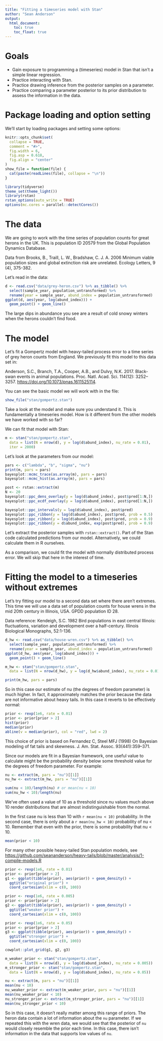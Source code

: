 ```yaml
---
title: "Fitting a timeseries model with Stan"
author: "Sean Anderson"
output:
  html_document:
    toc: true
    toc_float: true
---
```


# Goals

- Gain exposure to programming a (timeseries) model in Stan that isn't a simple
  linear regression.
- Practice interacting with Stan.
- Practice drawing inference from the posterior samples on a parameter.
- Practice comparing a parameter posterior to its prior distribution to assess
  the information in the data.

# Package loading and option setting

We'll start by loading packages and setting some options:

```r
knitr::opts_chunk$set(
  collapse = TRUE,
  comment = "#>",
  fig.width = 6,
  fig.asp = 0.618,
  fig.align = "center"
)
show_file = function(file) {
  cat(paste(readLines(file), collapse = "\n"))
}
```

```r
library(tidyverse)
theme_set(theme_light())
library(rstan)
rstan_options(auto_write = TRUE)
options(mc.cores = parallel::detectCores())
```

# The data

We are going to work with the time series of population counts for great herons in the UK. This is population ID 20579 from the Global Population Dynamics Database.

Data from Brooks, B., Traill, L. W., Bradshaw, C. J. A. 2006 Minimum viable
population sizes and global extinction risk are unrelated. Ecology Letters, 9
(4), 375-382.

Let's read in the data:

```r
d <- read.csv("data/grey-heron.csv") %>% as_tibble() %>% 
  select(sample_year, population_untransformed) %>% 
  rename(year = sample_year, abund_index = population_untransformed)
ggplot(d, aes(year, log(abund_index))) +
  geom_point() + geom_line()
```

The large dips in abundance you see are a result of cold snowy winters when the herons couldn't find food.

# The model

Let's fit a Gompertz model with heavy-tailed process error to a time series of grey heron counts from England. We previously fit this model to this data set in: 

Anderson, S.C., Branch, T.A., Cooper, A.B., and Dulvy, N.K. 2017. Black-swan events in animal populations. Proc. Natl. Acad. Sci. 114(12): 3252–3257. <https://doi.org/10.1073/pnas.1611525114>.

You can see the basic model we will work with in the file:

```r
show_file("stan/gompertz.stan")
```

Take a look at the model and make sure you understand it. This is fundamentally a timeseries model. How is it different from the other models we have worked with so far?

We can fit that model with Stan:

```r
m <- stan("stan/gompertz.stan",
  data = list(N = nrow(d), y = log(d$abund_index), nu_rate = 0.01),
  iter = 2000)
```

Let's look at the parameters from our model:

```r
pars <- c("lambda", "b", "sigma", "nu")
print(m, pars = pars)
bayesplot::mcmc_trace(as.array(m), pars = pars)
bayesplot::mcmc_hist(as.array(m), pars = pars)
```

```r
post <- rstan::extract(m)
N <- 20
bayesplot::ppc_dens_overlay(y = log(d$abund_index), post$pred[1:N,])
bayesplot::ppc_ecdf_overlay(y = log(d$abund_index), post$pred[1:N,])
```

```r
bayesplot::ppc_intervals(y = log(d$abund_index), post$pred)
bayesplot::ppc_ribbon(y = log(d$abund_index), post$pred, prob = 0.5)
bayesplot::ppc_ribbon(y = log(d$abund_index), post$pred, prob = 0.9)
bayesplot::ppc_ribbon(y = d$abund_index, exp(post$pred), prob = 0.9)
```

Let's extract the posterior samples with `rstan::extract()`. Part of the Stan code calculated predictions from our model. Alternatively, we could calculate them in R ourselves.

As a comparison, we could fit the model with normally distributed process error. We will skip that here in the interest of time. 

# Fitting the model to a timeseries without extremes

Let's try fitting our model to a second data set where there aren't extremes. This time we will use a data set of population counts for house wrens in the mid 20th century in Illinois, USA. GPDD population ID 28.

Data reference: Kendeigh, S.C. 1982 Bird populations in east central Illinois:
fluctuations, variation and development over a half-century. Illinois
Biological Monographs, 52:1-136.

```r
d_hw <- read.csv("data/house-wren.csv") %>% as_tibble() %>% 
  select(sample_year, population_untransformed) %>% 
  rename(year = sample_year, abund_index = population_untransformed)
ggplot(d_hw, aes(year, log(abund_index))) +
  geom_point() + geom_line()
```

```r
m_hw <- stan("stan/gompertz.stan", 
  data = list(N = nrow(d_hw), y = log(d_hw$abund_index), nu_rate = 0.01))
```

```r
print(m_hw, pars = pars)
```

So in this case our estimate of nu (the degrees of freedom parameter) is much higher. In fact, it approximately matches the prior because the data are not informative about heavy tails. In this case it reverts to be effectively normal:

```r
prior <- rexp(1e6, rate = 0.01)
prior <- prior[prior > 2]
hist(prior)
median(prior)
abline(v = median(prior), col = "red", lwd = 2)
```

This choice of prior is based on Fernandez C, Steel MFJ (1998) On Bayesian modeling of fat tails and skewness. J. Am. Stat. Assoc. 93(441):359–371.

Since our models are fit in a Bayesian framework, one useful value to calculate might be the probability density below some threshold value for the degrees of freedom parameter. For example:

```r
nu <- extract(m, pars = "nu")[[1]]
nu_hw <- extract(m_hw, pars = "nu")[[1]]

sum(nu < 10)/length(nu) # or mean(nu < 10)
sum(nu_hw < 10)/length(nu) 
```

We've often used a value of 10 as a threshold since nu values much above 10 render distributions that are almost indistinguishable from the normal. 

In the first case nu is less than 10 with `r mean(nu < 10)` probability. In the second case, there is only about a `r mean(nu_hw < 10)` probability of nu < 10. Remember that even with the prior, there is some probability that nu < 10.

```r
mean(prior < 10)
```

For many other possible heavy-tailed Stan population models, see <https://github.com/seananderson/heavy-tails/blob/master/analysis/1-compile-models.R>

```r
prior <- rexp(1e6, rate = 0.01)
prior <- prior[prior > 2]
g1 <- ggplot(tibble(prior), aes(prior)) + geom_density() + 
  ggtitle("original prior") +
  coord_cartesian(xlim = c(0, 100))

prior <- rexp(1e6, rate = 0.005)
prior <- prior[prior > 2]
g2 <- ggplot(tibble(prior), aes(prior)) + geom_density() + 
  ggtitle("weaker prior") +
  coord_cartesian(xlim = c(0, 100))

prior <- rexp(1e6, rate = 0.05)
prior <- prior[prior > 2]
g3 <- ggplot(tibble(prior), aes(prior)) + geom_density() + 
  ggtitle("stronger prior") +
  coord_cartesian(xlim = c(0, 100))

cowplot::plot_grid(g1, g2, g3)
```

```r
m_weaker_prior <- stan("stan/gompertz.stan",
  data = list(N = nrow(d), y = log(d$abund_index), nu_rate = 0.005))
m_stronger_prior <- stan("stan/gompertz.stan",
  data = list(N = nrow(d), y = log(d$abund_index), nu_rate = 0.05))
```

```r
nu <- extract(m, pars = "nu")[[1]]
mean(nu < 10)
nu_weaker_prior <- extract(m_weaker_prior, pars = "nu")[[1]]
mean(nu_weaker_prior < 10)
nu_stronger_prior <- extract(m_stronger_prior, pars = "nu")[[1]]
mean(nu_stronger_prior < 10)
```

So in this case, it doesn't really matter among this range of priors. The heron data contain a lot of information about the `nu` parameter. If we repeated this with the wren data, we would see that the posterior of `nu` would closely resemble the prior each time. In this case, there isn't information in the data that supports low values of `nu`.
